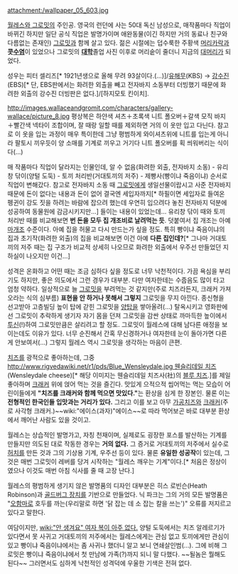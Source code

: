 attachment:/wallpaper_05_603.jpg

[[월레스와 그로밋]]의 주인공. 영국의 런던에 사는 50대 독신 남성으로, 매작품마다 직업이 바뀌긴 하지만 일단 공식 직업은 발명가이며 애완동물(이긴 하지만 거의 동료나 친구와 다름없는 존재인) [[그로밋]]과 함께 살고 있다. 젊은 시절에는 덥수룩한 주황색 [[머리카락]]과 '''콧[[수염]]'''이 있었으나 그로밋의 '''[[대학]]'''졸업 사진 이후로 머리숱이 줄더니 지금의 [[대머리]]가 되었다.

성우는 피터 셀리즈[* 1921년생으로 올해 무려 93살이다.(…)]/[[유해무]](KBS) → [[강수진(남자 성우)|강수진]](EBS)[* 단, EBS판에서는 화려한 외출을 빼고 전자바지 소동부터 더빙했기 때문에 화려한 외출의 강수진 더빙판은 없다.]/[하지모토 킨이치].

http://images.wallaceandgromit.com/characters/gallery-wallace/picture_8.jpg
평상복은 하얀색 셔츠＋초록색 니트 폴오버＋갈색 모직 바지＋빨간색 넥타이 조합이며, 잘 때랑 일할 때를 제외하면 거의 이 옷만 입고 다닌다. 참고로 이 옷을 입는 과정이 매우 특이한데 그냥 평범하게 와이셔츠위에 니트를 입는게 아니라 팔토시 끼우듯이 양 소매를 기계로 끼우고 거기다 니트 폴오버를 획 씌워버리는 식이다(...)

매 작품마다 직업이 달라지는 인물인데, 알 수 없음(화려한 외출, 전자바지 소동) - 유리창 닦이(양털 도둑) - 토끼 처리반(거대토끼의 저주) - 제빵사(빵이냐 죽음이냐) 순서로 직업이 변해갔다. 참고로 전자바지 소동 때 [[그로밋]]에게 생일선물이랍시고 사준 전자바지 때문에 돈이 없다는 내용과 돈이 없어 결국엔 세입자까지[* 하필이면 세입자로 들여온 펭귄이 강도 짓을 하려는 바람에 잡으려 했는데 우연히 입으려다 놓친 전자바지 덕분에 성공하여 동물원에 감금시키지만...] 들이는 내용이 있었는데… 유리창 닦이 때와 토끼 처리반 때를 비교해보면 '''번 돈을 모두 집 개조비로 날려먹는 듯'''. 덧붙여서 집 개조는 아예 [[마개조]] 수준이다. 아예 집을 허물고 다시 만드는가 싶을 정도. 특히 빵이냐 죽음이냐의 집과 초기작(화려한 외출)의 집을 비교해보면 이건 아예 '''다른 집인데?'''[* 그나마 거대토끼의 저주 때는 집 구조가 비교적 상세히 나오므로 화려한 외출에서 우주선 만들었던 지하실이 나오지만 이건…]

성격은 온화하고 어떤 때는 조금 심하다 싶을 정도로 너무 낙천적이다. 가끔 욕심을 부리기도 하지만, 좋은 의도에서 그런 경우가 대부분. 다만 여자한테는 수줍음도 많이 타고 엄청 약하다. 일상적으로 늘 [[그로밋]]을 부려먹는 것 같지만(주로 치즈라든지, 크래커 가져오라는 식의 심부름) '''표현을 안 하거나 못해서 그렇지''' 그로밋을 무지 아낀다. 종신형을 선고받아 고층빌딩 높이 탑에 갇힌 그로밋을 [[양]]탑을 쌓아올려(...) 탈옥시키고 영화판에선 그로밋이 추락하게 생기자 자기 몸을 던져 그로밋을 감싼 상태로 까마득한 높이에서 [[투신]](!)하여 그로밋만큼은 살리려고 할 정도. 그로밋이 월레스에 대해 남다른 애정을 보이는데도 이유가 있다. 너무 순진해서 간혹 무신경하거나 여자한테 눈이 돌아가면 다른게 안보여서(...) 그렇지 월레스 역시 그로밋을 생각하는 마음이 큰편.

[[치즈]]를 광적으로 좋아하는데, 그중 [[http://www.rigvedawiki.net/r1/pds/Blue_Wensleydale.jpg 웬슬리데일 치즈]](Wensleydale cheese)[* 해당 이미지는 웬슬리데일 치즈사(社)의 [[블루 치즈]].]를 제일 좋아하며 [[크래커]] 위에 얹어 먹는 것을 즐긴다. 맛있게 으적으적 씹어먹는 먹는 모습이 어린이들에게 '''"치즈를 크래커와 함께 먹으면 맛있다."'''는 환상을 심게 한 장본인. 물론 이는 '''전형적인 한국인들 입맛과는 거리가 있다.''' 그리고 이를 보고 아무 [[가공치즈]]와 [[크래커]](주로 사각형 크래커.)~~wiki:"에이스(과자)"에이스~~로 따라 먹어보곤 바로 대부분 환상에서 깨어난 사람도 있을 것이고.

월레스는 상습적인 발명가고, 자칭 천재이며, 실제로도 굉장한 포스를 발산하는 기계를 만들지만 의도된 대로 작동한 경우는 '''거의 없다.''' 그 증거로 거대토끼의 저주에서 실수로 [[허치]]를 만든 것과 그의 기상용 기계, 우주선 등이 있다. 물론 '''유일한 성공작'''이 있는데, 그것은 매번 그로밋이 레버를 당겨 시작하는 "월레스 깨우는 기계"이다.[* 처음은 정상이였으나 이것도 매번 아침 식사를 줄 때 고장 난다.]

월레스의 평범하게 생기지 않은 발명품의 디자인 대부분은 히스 로빈슨(Heath Robinson)과 [[골드버그 장치]]를 기반으로 만들었다. 닉 파크는 그의 거의 모든 발명품은 "[[오함마]]로 호두를 까는(우리말로 하면 '닭 잡는 데 소 잡는 칼을 쓰는')" 오류를 저지르고 있다고 말한다.

여담이지만, [[wiki:"안 생겨요" 여자 복이 아주 없다.]] 양털 도둑에서는 치즈 알레르기가 있다면서 못 사귀고 거대토끼의 저주에서는 월레스에게는 관심 없고 토끼에게만 관심이 있고 빵이냐 죽음이냐에서는 좀 사귀나 했더니 알고 보니 연쇄살인범(…). 그에 비해 그로밋은 빵이냐 죽음이냐에서 첫 만남에 가족(?)까지 되니 말 다했다. ~~될놈은 뭘해도 된다~~ 그러면서도 심하게 낙천적인 성격덕에 우울한 기색은 전혀 없다.
